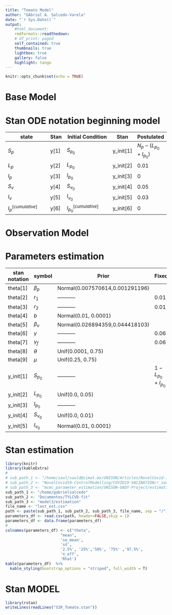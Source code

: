 ```yaml
---
title: "Tomato Model"
author: "GAbriel A. Salcedo-Varela"
date: "`r Sys.Date()`"
output:
    #html_document:
    rmdformats::readthedown:
    # df_print: paged
    self_contained: true
    thumbnails: true
    lightbox: true
    gallery: false
    highlight: tango
---
```


```r
knitr::opts_chunk$set(echo = TRUE)
```

Base Model
=================================
\begin{align}
    S_p'& =
        -\beta_p S_p I_v + r_1 L_p + r_2 I_p
        \\
    L_p'& =
        \beta_p S_p I_v -(b + r_1) L_p
        \\
    I_p'& = 
        b L_p - r_2 I_p
        \\
    S_v'&= 
        -\beta_v S_v I_p - (\gamma + \gamma_f) S_v + (1 - \theta) \mu
        \\
    I_v'&= 
        \beta_v S_v I_p - (\gamma + \gamma_f) I_v +\theta \mu
        \\
    N_p(t)&= 
        S_p + L_p + I_p
\end{align}

Stan ODE notation beginning model
=================================

|state                  |Stan| Initial Condition       |Stan     |Postulated |
|-----------------------|----|-------------------------|---------|-----------|
|$S_p$                  |y[1]| $S_{p_0}$               |y_init[1]|$N_p -
                                                                  (L_{p_0} + 
                                                                  I_{p_0})$  |
|$L_p$                  |y[2]| $L_{p_0}$               |y_init[2]|0.01        |
|$I_p$                  |y[3]| $I_{p_0}$               |y_init[3]|0          |
|$S_v$                  |y[4]| $S_{v_0}$               |y_init[4]|0.05        |
|$I_v$                  |y[5]| $I_{v_0}$               |y_init[5]|0.03|
|$I_p^{[cumulative]}$   |y[6]| $I_{p_0}^{[cumulative]}$|y_init[6]|0          |

Observation Model
=================
\begin{align}
    Y_t &
        \sim \text{Exponential}\big(\frac{1}{\lambda_t}\big), \qquad
    \\
    \lambda_t &
        =  \int_0^t b L_p
    \\
        &   b \sim \text{Normal(0.01, 0.0001)}

\end{align}

Parameters estimation
==========================================

|stan notation| symbol     |Prior          | Fixed      |
|-------------|---------   |---------------|------------|
|theta[1]     |$\beta_p$   | Normal(0.007570614,0.001291196)|            |
|theta[2]     |$r_1$       | -----------   |    0.01    |
|theta[3]     |$r_2$       | -----------   |    0.01    |
|theta[4]     |$b$         | Normal(0.01, 0.0001)|            |
|theta[5]     |$\beta_v$   | Normal(0.026894359,0.044418103) |            |
|theta[6]     |$\gamma$    |  -----------  |    0.06    |
|theta[7]     |$\gamma_f$  |  -----------  |    0.06    |
|theta[8]     |$\theta$    | Unif(0.0001, 0.75)|            |
|theta[9]     |$\mu$       | Unif(0.25, 0.75)|            |
|y_init[1]    |$S_{p_{0}}$ |  -----------  | $1 - L_{p_0} + I_{p_0}$   |
|y_init[2]    |$L_{p_{0}}$ | Unif(0.0, 0.05)  |            |
|y_init[3]    |$I_{p_{0}}$ |  -----------  |            |
|y_init[4]    |$S_{v_{0}}$ | Unif(0.0, 0.01)  |            |
|y_init[5]    |$I_{v_{0}}$ | Normal(0.01, 0.0001)  |            |

Stan estimation
===============================
```r
library(knitr)
library(kableExtra)
#
# sub_path_1 <- "/home/saul/sauld@cimat.mx/UNISON/Articles/NovelCovid-19"
# sub_path_2 <- "NovelCovid19-ControlModelling/COVID19-VACINATION/r_sources"
# sub_path_3 <- "mcmc_parameter_estimation/UNISON-UADY-Project/estimation"
sub_path_1 <- "/home/gabrielsalcedo"
sub_path_2 <- "Documentos/TYLCVD-fit"
sub_path_3 <- "model3/estimation"
file_name <- "last_est.csv"
path <- paste(sub_path_1, sub_path_2, sub_path_3, file_name, sep = "/")
parameters_df <- read.csv(path, header=FALSE,skip = 1)
parameters_df <- data.frame(parameters_df)
#
colnames(parameters_df) <- c("theta",
                        "mean", 
                        'se_mean',
                        'sd',
                        '2.5%', '25%','50%', '75%' ,'97.5%',
                        'n_eff',
                        'Rhat')
kable(parameters_df)  %>%
  kable_styling(bootstrap_options = "striped", full_width = T)

```
Stan MODEL
===============================
```r
library(rstan)
writeLines(readLines("SIR_Tomato.stan"))
```